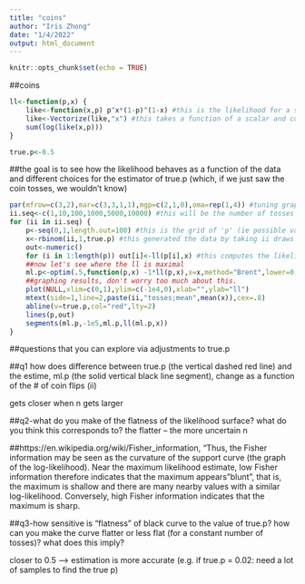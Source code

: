 ```yaml
---
title: "coins"
author: "Iris Zhong"
date: "1/4/2022"
output: html_document
---
```


```r
knitr::opts_chunk$set(echo = TRUE)
```

##coins

```r
ll<-function(p,x) { 
    like<-function(x,p) p^x*(1-p)^(1-x) #this is the likelihood for a single coin toss (the result is in x) where the probability that x=1 is p
    like<-Vectorize(like,"x") #this takes a function of a scalar and converts it to a function of a vector (where each element of the vector will be operated on as in the original function)
    sum(log(like(x,p)))
}

```

```r
true.p<-0.5
```



##the goal is to see how the likelihood behaves as a function of the data and different choices for the estimator of true.p (which, if we just saw the coin tosses, we wouldn't know)

```r

par(mfrow=c(3,2),mar=c(3,3,1,1),mgp=c(2,1,0),oma=rep(1,4)) #tuning graphical parameters, don't worry about this
ii.seq<-c(1,10,100,1000,5000,10000) #this will be the number of tosses of the coin with weight true.p
for (ii in ii.seq) {
    p<-seq(0,1,length.out=100) #this is the grid of 'p' (ie possible values of 'true.p') that we'll consider
    x<-rbinom(ii,1,true.p) #this generated the data by taking ii draws from the appropriate binomial distribution. the binomial distribution tells us about the probability of having k successes from n independent experiments each of which has a probability p of success. in this degenerate case of only a single trial, the binomial collapses into a bernoulli distribution (which is what governs the random behavior of coins).  we're passing three arguments: ii (the number of draws from the binomial distribution), 1 (the number of independent experiments, so n=1 here), and the probability of success. 
    out<-numeric()
    for (i in 1:length(p)) out[i]<-ll(p[i],x) #this computes the likelihood for our "p" grid of values using the data
    ##now let's see where the ll is maximal
    ml.p<-optim(.5,function(p,x) -1*ll(p,x),x=x,method="Brent",lower=0,upper=1)$par
    ##graphing results, don't worry too much about this.
    plot(NULL,xlim=c(0,1),ylim=c(-1e4,0),xlab="",ylab="ll")
    mtext(side=1,line=2,paste(ii,"tosses;mean",mean(x)),cex=.8)
    abline(v=true.p,col="red",lty=2)
    lines(p,out)
    segments(ml.p,-1e5,ml.p,ll(ml.p,x)) 
}

```

##questions that you can explore via adjustments to true.p

##q1 how does difference between true.p (the vertical dashed red line) and the estime, ml.p (the solid vertical black line segment), change as a function of the # of coin flips (ii)

gets closer when n gets larger


##q2-what do you make of the flatness of the likelihood surface? what do you think this corresponds to?
the flatter -- the more uncertain
n

##https://en.wikipedia.org/wiki/Fisher_information, "Thus, the Fisher information may be seen as the curvature of the support curve (the graph of the log-likelihood). Near the maximum likelihood estimate, low Fisher information therefore indicates that the maximum appears "blunt", that is, the maximum is shallow and there are many nearby values with a similar log-likelihood. Conversely, high Fisher information indicates that the maximum is sharp.

##q3-how sensitive is "flatness" of black curve to the value of true.p? how can you make the curve flatter or less flat (for a constant number of tosses)? what does this imply? 

closer to 0.5 --> estimation is more accurate (e.g. if true.p = 0.02: need a lot of samples to find the true p)
